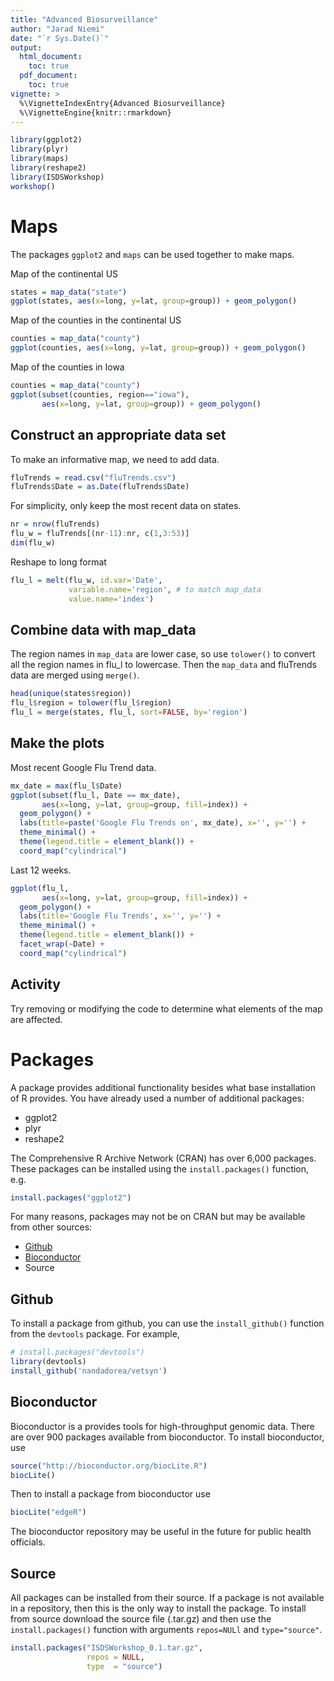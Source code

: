 ```yaml
---
title: "Advanced Biosurveillance"
author: "Jarad Niemi"
date: "`r Sys.Date()`"
output: 
  html_document:
    toc: true
  pdf_document:
    toc: true
vignette: >
  %\VignetteIndexEntry{Advanced Biosurveillance}
  %\VignetteEngine{knitr::rmarkdown}
---
```


```r
library(ggplot2)
library(plyr)
library(maps)
library(reshape2)
library(ISDSWorkshop)
workshop()
```

# <a name="maps"></a> Maps

The packages `ggplot2` and `maps` can be used together to make maps.

Map of the continental US
```r
states = map_data("state")
ggplot(states, aes(x=long, y=lat, group=group)) + geom_polygon()
```

Map of the counties in the continental US
```r
counties = map_data("county")
ggplot(counties, aes(x=long, y=lat, group=group)) + geom_polygon()
```

Map of the counties in Iowa
```r
counties = map_data("county")
ggplot(subset(counties, region=="iowa"), 
       aes(x=long, y=lat, group=group)) + geom_polygon()
```

## Construct an appropriate data set

To make an informative map, we need to add data. 

```r
fluTrends = read.csv("fluTrends.csv")
fluTrends$Date = as.Date(fluTrends$Date)
```

For simplicity, only keep the most recent data on states. 

```r
nr = nrow(fluTrends)
flu_w = fluTrends[(nr-11):nr, c(1,3:53)]
dim(flu_w)
```

Reshape to long format

```r
flu_l = melt(flu_w, id.var='Date',
             variable.name='region', # to match map_data
             value.name='index')
```

## Combine data with map_data

The region names in `map_data` are lower case, so use `tolower()` to convert all the region names in flu_l to lowercase. Then the `map_data` and fluTrends data are merged using `merge()`. 

```r
head(unique(states$region))
flu_l$region = tolower(flu_l$region)
flu_l = merge(states, flu_l, sort=FALSE, by='region')
```

## Make the plots

Most recent Google Flu Trend data.

```r
mx_date = max(flu_l$Date)
ggplot(subset(flu_l, Date == mx_date), 
       aes(x=long, y=lat, group=group, fill=index)) + 
  geom_polygon() + 
  labs(title=paste('Google Flu Trends on', mx_date), x='', y='') +
  theme_minimal() + 
  theme(legend.title = element_blank()) +
  coord_map("cylindrical") 
```

Last 12 weeks.

```r
ggplot(flu_l, 
       aes(x=long, y=lat, group=group, fill=index)) + 
  geom_polygon() + 
  labs(title='Google Flu Trends', x='', y='') +
  theme_minimal() + 
  theme(legend.title = element_blank()) +
  facet_wrap(~Date) + 
  coord_map("cylindrical")
```


## Activity 

Try removing or modifying the code to determine what elements of the map are affected.





# <a name="Packages"></a> Packages

A package provides additional functionality besides what base installation of R provides. You have already used a number of additional packages:

- ggplot2
- plyr
- reshape2

The Comprehensive R Archive Network (CRAN) has over 6,000 packages. These packages can be installed using the `install.packages()` function, e.g. 

```r
install.packages("ggplot2")
```

For many reasons, packages may not be on CRAN but may be available from other sources:

- [Github](http://github.com/)
- [Bioconductor](http://www.bioconductor.org/)
- Source


## Github

To install a package from github, you can use the `install_github()` function from the `devtools` package. For example,

```r
# install.packages("devtools")
library(devtools)
install_github('nandadorea/vetsyn')
```

## Bioconductor 

Bioconductor is a provides tools for high-throughput genomic data. There are over 900 packages available from bioconductor. To install bioconductor, use 

```r
source("http://bioconductor.org/biocLite.R")
biocLite()
```

Then to install a package from bioconductor use 

```r
biocLite("edgeR")
```

The bioconductor repository may be useful in the future for public health officials.


## Source

All packages can be installed from their source. If a package is not available in a repository, then this is the only way to install the package. To install from source download the source file (.tar.gz) and then use the `install.packages()` function with arguments `repos=NULl` and `type="source"`. 

```r
install.packages("ISDSWorkshop_0.1.tar.gz", 
                 repos = NULL, 
                 type  = "source")
```



